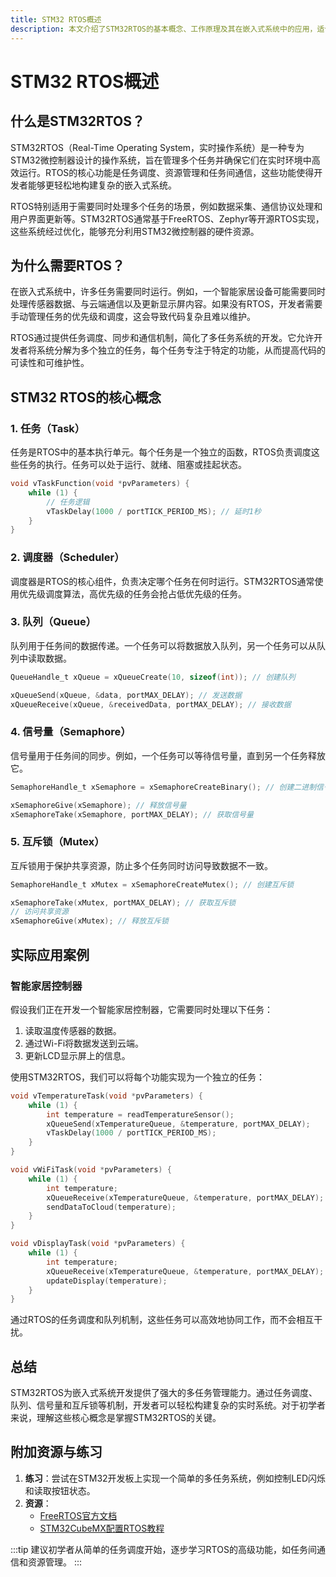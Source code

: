 ```yaml
---
title: STM32 RTOS概述
description: 本文介绍了STM32RTOS的基本概念、工作原理及其在嵌入式系统中的应用，适合初学者入门学习。
---
```


# STM32 RTOS概述

## 什么是STM32RTOS？

STM32RTOS（Real-Time Operating System，实时操作系统）是一种专为STM32微控制器设计的操作系统，旨在管理多个任务并确保它们在实时环境中高效运行。RTOS的核心功能是任务调度、资源管理和任务间通信，这些功能使得开发者能够更轻松地构建复杂的嵌入式系统。

RTOS特别适用于需要同时处理多个任务的场景，例如数据采集、通信协议处理和用户界面更新等。STM32RTOS通常基于FreeRTOS、Zephyr等开源RTOS实现，这些系统经过优化，能够充分利用STM32微控制器的硬件资源。

## 为什么需要RTOS？

在嵌入式系统中，许多任务需要同时运行。例如，一个智能家居设备可能需要同时处理传感器数据、与云端通信以及更新显示屏内容。如果没有RTOS，开发者需要手动管理任务的优先级和调度，这会导致代码复杂且难以维护。

RTOS通过提供任务调度、同步和通信机制，简化了多任务系统的开发。它允许开发者将系统分解为多个独立的任务，每个任务专注于特定的功能，从而提高代码的可读性和可维护性。

## STM32 RTOS的核心概念

### 1. 任务（Task）
任务是RTOS中的基本执行单元。每个任务是一个独立的函数，RTOS负责调度这些任务的执行。任务可以处于运行、就绪、阻塞或挂起状态。

```c
void vTaskFunction(void *pvParameters) {
    while (1) {
        // 任务逻辑
        vTaskDelay(1000 / portTICK_PERIOD_MS); // 延时1秒
    }
}
```

### 2. 调度器（Scheduler）
调度器是RTOS的核心组件，负责决定哪个任务在何时运行。STM32RTOS通常使用优先级调度算法，高优先级的任务会抢占低优先级的任务。

### 3. 队列（Queue）
队列用于任务间的数据传递。一个任务可以将数据放入队列，另一个任务可以从队列中读取数据。

```c
QueueHandle_t xQueue = xQueueCreate(10, sizeof(int)); // 创建队列

xQueueSend(xQueue, &data, portMAX_DELAY); // 发送数据
xQueueReceive(xQueue, &receivedData, portMAX_DELAY); // 接收数据
```

### 4. 信号量（Semaphore）
信号量用于任务间的同步。例如，一个任务可以等待信号量，直到另一个任务释放它。

```c
SemaphoreHandle_t xSemaphore = xSemaphoreCreateBinary(); // 创建二进制信号量

xSemaphoreGive(xSemaphore); // 释放信号量
xSemaphoreTake(xSemaphore, portMAX_DELAY); // 获取信号量
```

### 5. 互斥锁（Mutex）
互斥锁用于保护共享资源，防止多个任务同时访问导致数据不一致。

```c
SemaphoreHandle_t xMutex = xSemaphoreCreateMutex(); // 创建互斥锁

xSemaphoreTake(xMutex, portMAX_DELAY); // 获取互斥锁
// 访问共享资源
xSemaphoreGive(xMutex); // 释放互斥锁
```

## 实际应用案例

### 智能家居控制器
假设我们正在开发一个智能家居控制器，它需要同时处理以下任务：
1. 读取温度传感器的数据。
2. 通过Wi-Fi将数据发送到云端。
3. 更新LCD显示屏上的信息。

使用STM32RTOS，我们可以将每个功能实现为一个独立的任务：

```c
void vTemperatureTask(void *pvParameters) {
    while (1) {
        int temperature = readTemperatureSensor();
        xQueueSend(xTemperatureQueue, &temperature, portMAX_DELAY);
        vTaskDelay(1000 / portTICK_PERIOD_MS);
    }
}

void vWiFiTask(void *pvParameters) {
    while (1) {
        int temperature;
        xQueueReceive(xTemperatureQueue, &temperature, portMAX_DELAY);
        sendDataToCloud(temperature);
    }
}

void vDisplayTask(void *pvParameters) {
    while (1) {
        int temperature;
        xQueueReceive(xTemperatureQueue, &temperature, portMAX_DELAY);
        updateDisplay(temperature);
    }
}
```

通过RTOS的任务调度和队列机制，这些任务可以高效地协同工作，而不会相互干扰。

## 总结

STM32RTOS为嵌入式系统开发提供了强大的多任务管理能力。通过任务调度、队列、信号量和互斥锁等机制，开发者可以轻松构建复杂的实时系统。对于初学者来说，理解这些核心概念是掌握STM32RTOS的关键。

## 附加资源与练习

1. **练习**：尝试在STM32开发板上实现一个简单的多任务系统，例如控制LED闪烁和读取按钮状态。
2. **资源**：
   - [FreeRTOS官方文档](https://www.freertos.org/)
   - [STM32CubeMX配置RTOS教程](https://www.st.com/)

:::tip
建议初学者从简单的任务调度开始，逐步学习RTOS的高级功能，如任务间通信和资源管理。
:::